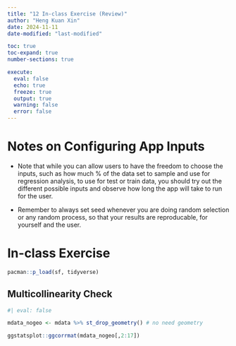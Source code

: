 ```yaml
---
title: "12 In-class Exercise (Review)"
author: "Heng Kuan Xin"
date: 2024-11-11
date-modified: "last-modified"

toc: true
toc-expand: true
number-sections: true

execute:
  eval: false
  echo: true
  freeze: true
  output: true
  warning: false
  error: false
---
```


# Notes on Configuring App Inputs

- Note that while you can allow users to have the freedom to choose the inputs, such as how much % of the data set to sample and use for regression analysis, to use for test or train data, you should try out the different possible inputs and observe how long the app will take to run for the user.

- Remember to always set seed whenever you are doing random selection or any random process, so that your results are reproducable, for yourself and the user.

# In-class Exercise

```r
pacman::p_load(sf, tidyverse)
```

## Multicollinearity Check
```r
#| eval: false

mdata_nogeo <- mdata %>% st_drop_geometry() # no need geometry

ggstatsplot::ggcorrmat(mdata_nogeo[,2:17])
```

